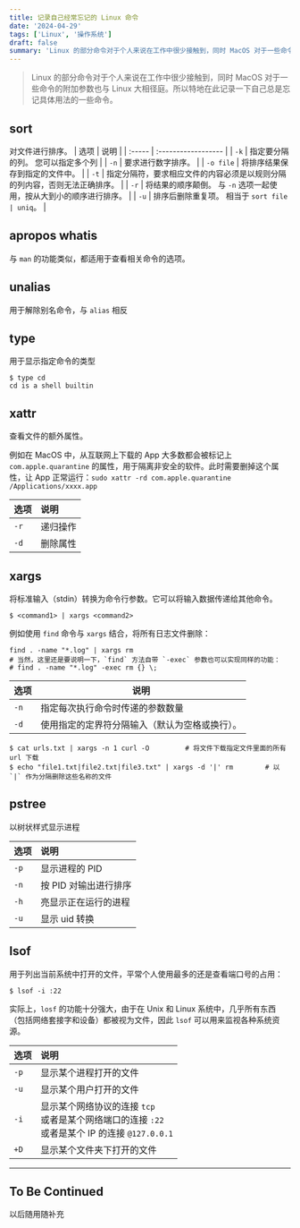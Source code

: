 ```yaml
---
title: 记录自己经常忘记的 Linux 命令
date: '2024-04-29'
tags: ['Linux', '操作系统']
draft: false
summary: 'Linux 的部分命令对于个人来说在工作中很少接触到，同时 MacOS 对于一些命令的附加参数也与 Linux 大相径庭。所以特地在此记录一下自己总是忘记具体用法的一些命令。'
---
```


> Linux 的部分命令对于个人来说在工作中很少接触到，同时 MacOS 对于一些命令的附加参数也与 Linux 大相径庭。所以特地在此记录一下自己总是忘记具体用法的一些命令。

## sort

对文件进行排序。
| 选项 | 说明 |
| :----- | :------------------ |
| `-k` | 指定要分隔的列。 您可以指定多个列 |
| `-n` | 要求进行数字排序。 |
| `-o file` | 将排序结果保存到指定的文件中。 |
| `-t` | 指定分隔符，要求相应文件的内容必须是以规则分隔的列内容，否则无法正确排序。 |
| `-r` | 将结果的顺序颠倒。 与 `-n` 选项一起使用，按从大到小的顺序进行排序。 |
| `-u` | 排序后删除重复项。 相当于 `sort file | uniq`。 |

## apropos whatis

与 `man` 的功能类似，都适用于查看相关命令的选项。

## unalias

用于解除别名命令，与 `alias` 相反

## type

用于显示指定命令的类型

```shell
$ type cd
cd is a shell builtin
```

## xattr

查看文件的额外属性。

例如在 MacOS 中，从互联网上下载的 App 大多数都会被标记上 `com.apple.quarantine` 的属性，用于隔离非安全的软件。此时需要删掉这个属性，让 App 正常运行：`sudo xattr -rd com.apple.quarantine /Applications/xxxx.app`

| 选项 | 说明     |
| :--- | :------- |
| `-r` | 递归操作 |
| `-d` | 删除属性 |

## xargs

将标准输入（stdin）转换为命令行参数。它可以将输入数据传递给其他命令。

```shell
$ <command1> | xargs <command2>
```

例如使用 `find` 命令与 `xargs` 结合，将所有日志文件删除：

```shell
find . -name "*.log" | xargs rm
# 当然，这里还是要说明一下，`find` 方法自带 `-exec` 参数也可以实现同样的功能：
# find . -name "*.log" -exec rm {} \;
```

| 选项 | 说明                                           |
| :--- | ---------------------------------------------- |
| `-n` | 指定每次执行命令时传递的参数数量               |
| `-d` | 使用指定的定界符分隔输入（默认为空格或换行）。 |

```shell
$ cat urls.txt | xargs -n 1 curl -O			# 将文件下载指定文件里面的所有 url 下载
$ echo "file1.txt|file2.txt|file3.txt" | xargs -d '|' rm 		# 以 `|` 作为分隔删除这些名称的文件
```

## pstree

以树状样式显示进程

| 选项 | 说明                  |
| :--- | :-------------------- |
| `-p` | 显示进程的 PID        |
| `-n` | 按 PID 对输出进行排序 |
| `-h` | 亮显示正在运行的进程  |
| `-u` | 显示 uid 转换         |

## lsof

用于列出当前系统中打开的文件，平常个人使用最多的还是查看端口号的占用：

```
$ lsof -i :22
```

实际上，`losf` 的功能十分强大，由于在 Unix 和 Linux 系统中，几乎所有东西（包括网络套接字和设备）都被视为文件，因此 `lsof` 可以用来监视各种系统资源。

| 选项 | 说明                                                                                                      |
| :--- | :-------------------------------------------------------------------------------------------------------- |
| `-p` | 显示某个进程打开的文件                                                                                    |
| `-u` | 显示某个用户打开的文件                                                                                    |
| `-i` | 显示某个网络协议的连接 `tcp` <br />或者是某个网络端口的连接 `:22` <br />或者是某个 IP 的连接 `@127.0.0.1` |
| `+D` | 显示某个文件夹下打开的文件                                                                                |

---

## To Be Continued

以后随用随补充
